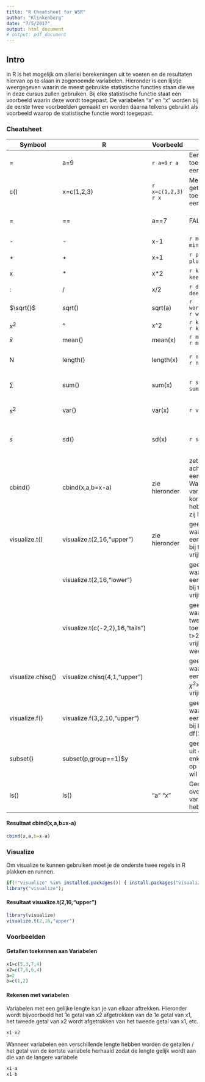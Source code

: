 ```yaml
---
title: "R Cheatsheet for WSR"
author: "Klinkenberg"
date: "7/5/2017"
output: html_document
# output: pdf_document
---
```


## Intro

In R is het mogelijk om allerlei berekeningen uit te voeren en de resultaten hiervan op te slaan in zogenoemde variabelen. Hieronder is een lijstje weergegeven waarin de meest gebruikte statistische functies staan die we in deze cursus zullen gebruiken. Bij elke statistische functie staat een voorbeeld waarin deze wordt toegepast. De variabelen "a" en "x" worden bij de eerste twee voorbeelden gemaakt en worden daarna telkens gebruikt als voorbeeld waarop de statistische functie wordt toegepast. 

### Cheatsheet

Symbool                    | R                                                   | Voorbeeld                         | Resultaat | Uitleg
------------------------ | ------------------------- | --------------------------------     | --------------------  | -----------------
  | =                   | a=9 | `r a=9` `r a` | Een getal toekennen aan een variabele 
        | c()                    | x=c(1,2,3)    | `r x=c(1,2,3)` `r x` | Meerdere getallen toekennen aan een variabele. 
=| == | a==7 | FALSE | Logische statement "a is gelijk aan 7"        
- | -  | x-1 | `r minvb=x-1` `r minvb`| aftrekken
+ | +  | x+1 | `r plusvb=x+1` `r plusvb` | optellen
x | *  | x*2 | `r keervb=x*2` `r keervb` | vermenigvuldigen
: | /  | x/2 | `r deelvb=x/2` `r deelvb` | delen door
$\sqrt{}$ | sqrt()  | sqrt(a) | `r wortelvb=sqrt(a)` `r wortelvb` | wortel
$x^2$ | ^  | x^2 | `r kwadraatvb=x^2` `r kwadraatvb` | kwadraat
 $\bar{x}$ | mean()  | mean(x) | `r meanvb=mean(x)` `r meanvb` | gemiddelde
N | length()  | length(x) | `r nvb=length(x)` `r nvb` | geeft het aantal getallen in de variabele terug
$\sum$ | sum() | sum(x) | `r sumvb=sum(x)` `r sumvb` | telt alle getallen in de variabele bij elkaar op 
$s^2$ | var() | var(x) | `r var(x)` | geeft de variantie van de getallen in de variabele
$s$ | sd() | sd(x) | `r sd(x)` | geeft de standaarddeviatie van de getallen in de variabele
 | cbind() | cbind(x,a,b=x-a) | zie hieronder | zet variabelen achter elkaar in een tabel. Wanneer variabelen een kortere lengte hebben worden zij herhaald.
    |visualize.t() |visualize.t(2,16,"upper")|zie hieronder | geeft de p-waarde weer in een t-verdeling bij t>2 met 16 vrijheidsgraden 
     | |visualize.t(2,16,"lower")| |geeft de p-waarde weer in een t-verdeling bij t<2 met 16 vrijheidsgraden
      | |visualize.t(c(-2,2),16,"tails")| |geeft de p-waarde van de tweezijdige t-toets bij t<-2 of t>2 met 16 vrijheidsgraden weer
     | visualize.chisq()| visualize.chisq(4,1,"upper")| |geeft de p-waarde weer in een verdeling bij $\chi^2$>4 met 1 vrijheidsgraad
     |visualize.f() |visualize.f(3,2,10,"upper") ||geeft de p-waarde weer in een F-verdeling bij F>3 en df(2,10)
     | subset() | subset(p,group==1)$y | | geeft aan dat je uit dataset "p" enkel de scores op y van groep 1 wil
     | ls() | ls() |"a" "x" | Geeft een overzicht van de variabelen die je hebt aangemaakt
 

#### Resultaat cbind(x,a,b=x-a)
```r
cbind(x,a,b=x-a)
```

### Visualize

Om visualize te kunnen gebruiken moet je de onderste twee regels in R plakken en runnen.

```r
if(!"visualize" %in% installed.packages()) { install.packages("visualize") };
library("visualize");
```

#### Resultaat visualize.t(2,16,"upper")

```r
library(visualize)
visualize.t(2,16,"upper")
```

### Voorbeelden

#### Getallen toekennen aan Variabelen


```r
x1=c(5,3,7,4)
x2=c(7,6,6,4)
a=2
b=c(1,2)

```

#### Rekenen met variabelen

Variabelen met een gelijke lengte kan je van elkaar aftrekken. Hieronder wordt bijvoorbeeld het 1e getal van x2 afgetrokken van de 1e getal van x1, het tweede getal van x2 wordt afgetrokken van het tweede getal van x1, etc.

```r
x1-x2 
```

Wanneer variabelen een verschillende lengte hebben worden de getallen / het getal van de kortste variabele herhaald zodat de lengte gelijk wordt aan die van de langere variabele 

```r
x1-a
x1-b
```


